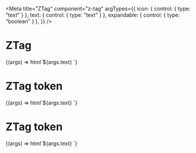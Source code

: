 

<Meta
  title="ZTag"
  component="z-tag"
  argTypes={{
    icon: { control: { type: "text" } },
    text: { control: { type: "text" } },
    expandable: { control: { type: "boolean" } },
  }}
/>

# ZTag

<Canvas>
  <Story
    name="ZTag-sample"
    args={{
      icon: "gear",
      text: "In progress",
      expandable: false,
    }}
  >
    {(args) => html`<z-tag .icon=${args.icon} .expandable=${args.expandable}
      >${args.text}
    </z-tag>`}
  </Story>
</Canvas>

# ZTag token

<Canvas>
  <Story
    name="ZTag-token"
    args={{
      icon: "gear",
      text: "In progress",
      expandable: false,
      iconTextToken: "--color-white",
      bgToken: "--avatar-C19",
    }}
  >
    {(args) => html`<z-tag
      style="--iconTextToken: var(${args.token}); --bgToken: var(${args.bgToken})"
      .icon=${args.icon}
      .expandable=${args.expandable}
      >${args.text}
    </z-tag>`}
  </Story>
</Canvas>

# ZTag token

<Canvas>
  <Story
    name="ZTag-with-long-text"
    args={{
      icon: "gear",
      text: "In progress testo lungo molto lungo lungo lungo lungo lungolungo lungolungo",
      expandable: false,
      iconTextToken: "--color-white",
      bgToken: "--avatar-C19",
    }}
  >
    {(args) => html`<z-tag
      style="--iconTextToken: var(${args.token}); --bgToken: var(${args.bgToken}); max-width: 500px;"
      .icon=${args.icon}
      .expandable=${args.expandable}
      >${args.text}
    </z-tag>`}
  </Story>
</Canvas>

<Props of="z-tag" />
